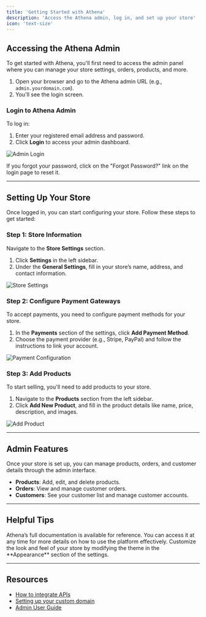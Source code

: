 ```yaml
---
title: 'Getting Started with Athena'
description: 'Access the Athena admin, log in, and set up your store'
icon: 'text-size'
---
```


## Accessing the Athena Admin

To get started with Athena, you'll first need to access the admin panel where you can manage your store settings, orders, products, and more.

1. Open your browser and go to the Athena admin URL (e.g., `admin.yourdomain.com`).
2. You'll see the login screen.

### Login to Athena Admin

To log in:

1. Enter your registered email address and password.
2. Click **Login** to access your admin dashboard.

![Admin Login](../images/login-screen.png)

<Accordion>
  <AccordionItem title="Forgot your password?">
    If you forgot your password, click on the "Forgot Password?" link on the login page to reset it.
  </AccordionItem>
</Accordion>

---

## Setting Up Your Store

Once logged in, you can start configuring your store. Follow these steps to get started:

### Step 1: Store Information

Navigate to the **Store Settings** section.

1. Click **Settings** in the left sidebar.
2. Under the **General Settings**, fill in your store’s name, address, and contact information.

![Store Settings](../images/store-setting.png)

### Step 2: Configure Payment Gateways

To accept payments, you need to configure payment methods for your store.

1. In the **Payments** section of the settings, click **Add Payment Method**.
2. Choose the payment provider (e.g., Stripe, PayPal) and follow the instructions to link your account.

![Payment Configuration](../images/payment-configuration.png)

### Step 3: Add Products

To start selling, you'll need to add products to your store.

1. Navigate to the **Products** section from the left sidebar.
2. Click **Add New Product**, and fill in the product details like name, price, description, and images.

![Add Product](../images/add-product.png)

---

## Admin Features

Once your store is set up, you can manage products, orders, and customer details through the admin interface.

- **Products**: Add, edit, and delete products.
- **Orders**: View and manage customer orders.
- **Customers**: See your customer list and manage customer accounts.

---

## Helpful Tips

<AccordionGroup>
  <Accordion icon="message-bot" title="Accessing Athena Documentation">
    Athena’s full documentation is available for reference. You can access it at any time for more details on how to use the platform effectively.
  </Accordion>
  <Accordion icon="paintbrush" title="Customizing Your Store's Theme">
    Customize the look and feel of your store by modifying the theme in the **Appearance** section of the settings.
  </Accordion>
</AccordionGroup>

---

## Resources

- [How to integrate APIs](./api-integration.md)
- [Setting up your custom domain](./custom-domain.md)
- [Admin User Guide](./admin-guide.md)
